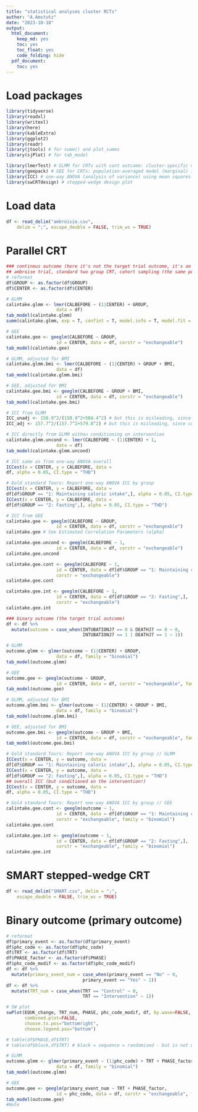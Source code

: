 ```yaml
---
title: "statistical analyses cluster RCTs"
author: "A.Amstutz"
date: "2023-10-18"
output:
  html_document:
    keep_md: yes
    toc: yes
    toc_float: yes
    code_folding: hide
  pdf_document:
    toc: yes
---
```


# Load packages
```r
library(tidyverse)
library(readxl)
library(writexl)
library(here)
library(kableExtra)
library(ggplot2)
library(readr)
library(jtools) # for summ() and plot_summs
library(sjPlot) # for tab_model

library(lmerTest) # GLMM for CRTs with cont outcome: cluster-specific model (conditional)
library(geepack) # GEE for CRTs: population-averaged model (marginal) incl. sandwich esimtaor and exchangeable correlation structure
library(ICC) # one-way ANOVA (analysis of variance) using mean squares within and between clusters
library(swCRTdesign) # stepped-wedge design plot

```

# Load data
```r
df <- read_delim("ambroisie.csv", 
    delim = ";", escape_double = FALSE, trim_ws = TRUE)
```

# Parallel CRT
```r
### continous outcome (here it's not the target trial outcome, it's an intermediate outcome)
## ambroise trial, standard two group CRT, cohort sampling (the same people recruited and assessed, but only assessed once, at the end)
# reformat
df$GROUP <- as.factor(df$GROUP)
df$CENTER <- as.factor(df$CENTER)

# GLMM 
calintake.glmm <- lmer(CALBEFORE ~ (1|CENTER) + GROUP,
                   data = df)
tab_model(calintake.glmm)
summ(calintake.glmm, exp = T, confint = T, model.info = T, model.fit = T, digits = 2)

# GEE
calintake.gee <- geeglm(CALBEFORE ~ GROUP,
                   id = CENTER, data = df, corstr = "exchangeable")
tab_model(calintake.gee)

# GLMM, adjusted for BMI
calintake.glmm.bmi <- lmer(CALBEFORE ~ (1|CENTER) + GROUP + BMI,
                   data = df)
tab_model(calintake.glmm.bmi)

# GEE, adjusted for BMI
calintake.gee.bmi <- geeglm(CALBEFORE ~ GROUP + BMI,
                   id = CENTER, data = df, corstr = "exchangeable")
tab_model(calintake.gee.bmi)

# ICC from GLMM 
ICC_unadj <- 158.9^2/(158.9^2+584.4^2) # but this is misleading, since conditioned on intervention
ICC_adj <- 157.7^2/(157.7^2+579.8^2) # but this is misleading, since conditioned on intervention

# ICC directly from GLMM withou conditioning on intervention
calintake.glmm.uncond <- lmer(CALBEFORE ~ (1|CENTER) + 1,
                   data = df)
tab_model(calintake.glmm.uncond)

# ICC same as from one-way ANOVA overall
ICCest(x = CENTER, y = CALBEFORE, data =
df, alpha = 0.05, CI.type = "THD")

# Gold standard Tours: Report one-way ANOVA ICC by group
ICCest(x = CENTER, y = CALBEFORE, data =
df[df$GROUP == "1: Maintaining caloric intake",], alpha = 0.05, CI.type = "THD")
ICCest(x = CENTER, y = CALBEFORE, data =
df[df$GROUP == "2: Fasting",], alpha = 0.05, CI.type = "THD")

# ICC from GEE 
calintake.gee <- geeglm(CALBEFORE ~ GROUP,
                   id = CENTER, data = df, corstr = "exchangeable")
calintake.gee # See Estimated Correlation Parameters (alpha)

calintake.gee.uncond <- geeglm(CALBEFORE ~ 1,
                   id = CENTER, data = df, corstr = "exchangeable")
calintake.gee.uncond

calintake.gee.cont <- geeglm(CALBEFORE ~ 1,
                   id = CENTER, data = df[df$GROUP == "1: Maintaining caloric intake",], 
                   corstr = "exchangeable")
calintake.gee.cont

calintake.gee.int <- geeglm(CALBEFORE ~ 1,
                   id = CENTER, data = df[df$GROUP == "2: Fasting",], 
                   corstr = "exchangeable")
calintake.gee.int

### binary outcome (the target trial outcome)
df <- df %>%
  mutate(outcome = case_when(INTUBATIONJ7 == 0 & DEATHJ7 == 0 ~ 0,
                             INTUBATIONJ7 == 1 | DEATHJ7 == 1 ~ 1))

# GLMM
outcome.glmm <- glmer(outcome ~ (1|CENTER) + GROUP,
                   data = df, family = "binomial")
tab_model(outcome.glmm)

# GEE
outcome.gee <- geeglm(outcome ~ GROUP,
                   id = CENTER, data = df, corstr = "exchangeable", family = "binomial")
tab_model(outcome.gee)

# GLMM, adjusted for BMI
outcome.glmm.bmi <- glmer(outcome ~ (1|CENTER) + GROUP + BMI,
                   data = df, family = "binomial")
tab_model(outcome.glmm.bmi)

# GEE, adjusted for BMI
outcome.gee.bmi <- geeglm(outcome ~ GROUP + BMI,
                   id = CENTER, data = df, corstr = "exchangeable", family = "binomial")
tab_model(outcome.gee.bmi)

# Gold standard Tours: Report one-way ANOVA ICC by group // GLMM
ICCest(x = CENTER, y = outcome, data =
df[df$GROUP == "1: Maintaining caloric intake",], alpha = 0.05, CI.type = "THD")
ICCest(x = CENTER, y = outcome, data =
df[df$GROUP == "2: Fasting",], alpha = 0.05, CI.type = "THD")
## overall ICC (but conditioned on the intervention!)
ICCest(x = CENTER, y = outcome, data =
df, alpha = 0.05, CI.type = "THD")

# Gold standard Tours: Report one-way ANOVA ICC by group // GEE
calintake.gee.cont <- geeglm(outcome ~ 1,
                   id = CENTER, data = df[df$GROUP == "1: Maintaining caloric intake",], 
                   corstr = "exchangeable", family = "binomial")
calintake.gee.cont

calintake.gee.int <- geeglm(outcome ~ 1,
                   id = CENTER, data = df[df$GROUP == "2: Fasting",], 
                   corstr = "exchangeable", family = "binomial")
calintake.gee.int

```
# SMART stepped-wedge CRT
```r
df <- read_delim("SMART.csv", delim = ";", 
    escape_double = FALSE, trim_ws = TRUE)

```
# Binary outcome (primary outcome)
```r
# reformat
df$primary_event <- as.factor(df$primary_event)
df$phc_code <- as.factor(df$phc_code)
df$TRT <- as.factor(df$TRT)
df$PHASE_factor <- as.factor(df$PHASE)
df$phc_code_modif <- as.factor(df$phc_code_modif)
df <- df %>%
  mutate(primary_event_num = case_when(primary_event == "No" ~ 0,
                             primary_event == "Yes" ~ 1))
df <- df %>%
  mutate(TRT_num = case_when(TRT == "Control" ~ 0,
                             TRT == "Intervention" ~ 1))

# SW plot
swPlot(EQUK_change, TRT_num, PHASE, phc_code_modif, df, by.wave=FALSE,
       combined.plot=FALSE, 
       choose.tx.pos="bottomright",
       choose.legend.pos="bottom")

# table(df$PHASE,df$TRT)
# table(df$block,df$TRT) # block = sequence = randomised - but is not used! 

# GLMM
outcome.glmm <- glmer(primary_event ~ (1|phc_code) + TRT + PHASE_factor,
                   data = df, family = "binomial")
tab_model(outcome.glmm)

# GEE
outcome.gee <- geeglm(primary_event_num ~ TRT + PHASE_factor,
                   id = phc_code, data = df, corstr = "exchangeable", family = "binomial")
tab_model(outcome.gee)
#Note
```

